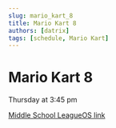 ```yaml
---
slug: mario_kart_8
title: Mario Kart 8
authors: [datrix]
tags: [schedule, Mario Kart]
---
```


# Mario Kart 8

Thursday at 3:45 pm

[Middle School LeagueOS link](https://idahoesports.leagueos.gg/league/seasons/Z7fGj0ZIdUn2moPsFH6S)
